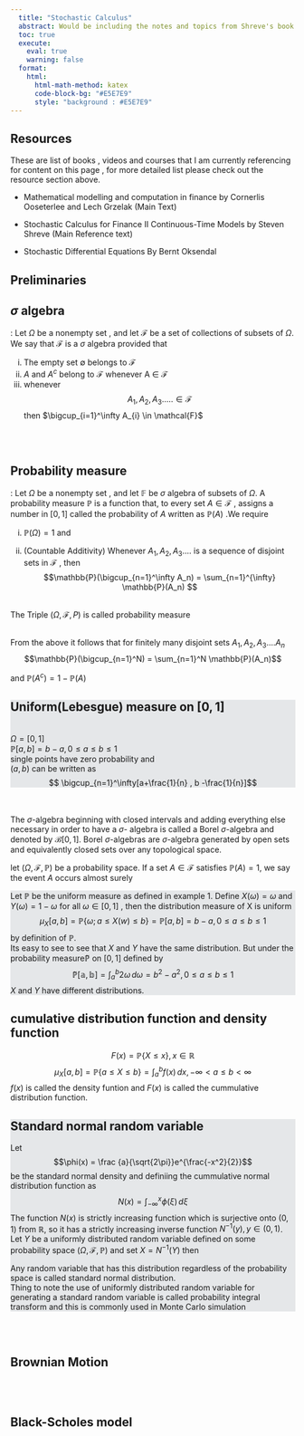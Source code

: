 ```yaml
---
  title: "Stochastic Calculus"
  abstract: Would be including the notes and topics from Shreve's book as well topics that would fall into this topic. Will be only including theory , the practical and implementation part woulld be on a different page and that would be bifurcated further based on the programming language. C++ is currently the frontrunner but since visualization is easier in Python i would be writing code for that as well.<br/><br/>DISCLAIMER THERE IS AT TIMES LOT OF HAND WAVING ,THIS IS NOT AS MATHEMATICALLY RIGOROUS AS YOU WOULD EXPECT LIKE IN A PURE MATH TEXTBOOK.
  toc: true
  execute: 
    eval: true
    warning: false
  format:
    html:
      html-math-method: katex
      code-block-bg: "#E5E7E9"  
      style: "background : #E5E7E9"
---
```


## Resources

These are list of books , videos and courses that I am currently referencing for content on this page , for more detailed list please check out the resource section above.

* Mathematical modelling and computation in finance by
  Cornerlis Ooseterlee and Lech Grzelak (Main Text)
  
*   Stochastic CalcuIus for Finance II Continuous-Time Models by Steven Shreve (Main Reference text)

* Stochastic Differential Equations By Bernt Oksendal

## Preliminaries

::: {#def-sigma}
## $\sigma$ algebra

: Let $\Omega$ be a nonempty set , and let $\mathcal{F}$ be a set of collections of subsets of $\Omega$. We say that $\mathcal{F}$ is a $\sigma$ algebra provided that

i)  The empty set $\emptyset$ belongs to $\mathcal{F}$
ii) $A$ and $A^{c}$ belong to $\mathcal{F}$ whenever A $\in$ $\mathcal{F}$
iii) whenever $$A_1 ,A_2 ,A_3 ..... \in \mathcal{F}$$ then $\bigcup_{i=1}^\infty A_{i} \in \mathcal{F}$
:::

<br/> <br/>

::: {#def-ProbMeasure}
## Probability measure

: Let $\Omega$ be a nonempty set , and let $\mathbb{F}$ be $\sigma$ algebra of subsets of $\Omega$. A probability measure $\mathbb{P}$ is a function that, to every set $A \in \mathcal{F}$ , assigns a number in $[0,1]$ called the probability of $A$ written as $\mathbb{P}(A)$ .We require

i)  $\mathbb{P}(\Omega) = 1$ and

ii) (Countable Additivity) Whenever $A_1,A_2,A_3....$ is a sequence of disjoint sets in $\mathcal{F}$ , then $$\mathbb{P}(\bigcup_{n=1}^\infty A_n) = \sum_{n=1}^{\infty} \mathbb{P}(A_n) $$

<br/> The Triple $(\Omega, \mathcal{F},\mathbb{}P)$ is called probability measure
:::

<br/> From the above it follows that for finitely many disjoint sets $A_1, A_2,A_3....A_n$ $$\mathbb{P}(\bigcup_{n=1}^N) = \sum_{n=1}^N \mathbb{P}(A_n)$$

and $\mathbb{P}(A^c) = 1 - \mathbb{P}(A)$

::: {#exm-1.1 style="background: #E5E7E9"}
## Uniform(Lebesgue) measure on $[0,1]$

<br/> $\Omega = [0,1]$<br/> $\mathbb{P}[a,b] = b-a ,0 \leq a \leq b \leq1$ <br/> single points have zero probability and <br/> $(a,b)$ can be written as $$ \bigcup_{n=1}^\infty[a+\frac{1}{n} , b -\frac{1}{n}]$$
:::

<br/> <br/> The $\sigma$-algebra beginning with closed intervals and adding everything else necessary in order to have a $\sigma$- algebra is called a Borel $\sigma$-algebra and denoted by $\mathcal{B}[0,1]$. Borel $\sigma$-algebras are $\sigma$-algebra generated by open sets and equivalently closed sets over any topological space.




::: {#def-almostsurely}

let $(\Omega,\mathcal{F},\mathbb{P})$ be a probability space. If a set $A \in \mathcal{F}$ satisfies $\mathbb{P}(A) = 1$, we say the event $A$ occurs almost surely

:::

::: {#exm-1.2 style="background: #E5E7E9"}
Let $\mathbb{P}$ be the uniform measure as defined in example 1. Define $X(\omega) = \omega$ and $Y(\omega) = 1 - \omega$ for all $\omega \in [0,1]$ , then the distribution measure of X is uniform $$\mu_{X}[a,b] = \mathbb{P}\{\omega;a\leq X(w)\leq b\} = \mathbb{P}[a,b] = b-a, 0\leq a \leq b \leq 1$$ by definition of $\mathbb{P}$. <br/>
Its easy to see to see that $X$ and $Y$ have the same distribution.
But under the probability measure$\mathbb{\widetilde{P}}$ on $[0,1]$ defined by $$\mathbb{\widetilde{P}[a,b]} = \int_a^b 2\omega \, d\omega = b^2-a^2  , 0 \leq a\leq b \leq1 $$ $X$ and $Y$ have different distributions. 
:::

::: {#def-CDF}
## cumulative distribution function and density function

$$ F(x) = \mathbb{P}\{X \leq x\} , x \in \mathbb{R}$$
$$\mu_X[a,b] = \mathbb{P}\{a \leq X \leq b \} = \int_a^b f(x) \, dx , -\infty < a \leq b < \infty$$ $f(x)$ is called the density funtion and $F(x)$ is called the cummulative distribution function.
:::
::: {#exm-1.3 style="background: #E5E7E9"}
## Standard normal random variable
Let $$\phi(x)  = \frac {a}{\sqrt{2\pi}}e^{\frac{-x^2}{2}}$$ be the standard normal density and definiing the cummulative normal distribution function as $$N(x) = \int_{-\infty}^x \phi(\xi)\,d\xi$$ The function $N(x)$ is strictly increasing function which is surjective onto $(0,1)$ from $\mathbb{R}$, so it has a strictly increasing inverse function $N^{-1}(y),y \in (0,1)$. Let $Y$ be a uniformly distributed random variable defined  on some probability space $(\Omega,\mathcal{F},\mathbb{P})$ and set $X = N^{-1}(Y)$ then 


\begin{align*}

\mu_X[a,b] &= \mathbb{P}\{\omega \in \Omega ; a \leq X(\omega) \leq b\} \\

          &= \mathbb{P}\{\omega \in \Omega ; a \leq N^{-1}(Y(\omega)) \leq b\}\\
            
          &= \mathbb{P}\{\omega \in \Omega ; N(a) \leq Y(\omega) \leq N(b) \} \\
        
          &= N(b) - N(a) \\
          &= \int_a^b \phi(x) \, dx

\end{align*}


Any random variable that has this distribution regardless of the probability space is called standard normal distribution.<br/>
Thing to note the use of uniformly distributed random variable for generating a standard random variable is called probability integral transform and this is commonly used in Monte Carlo simulation

:::
<br/><br/>

## Brownian Motion

<br/><br/> 

## Black-Scholes model
